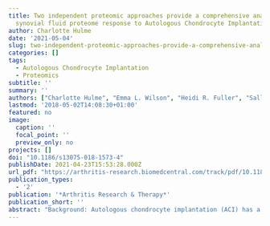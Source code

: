 ```yaml
---
title: Two independent proteomic approaches provide a comprehensive analysis of the
  synovial fluid proteome response to Autologous Chondrocyte Implantation
author: Charlotte Hulme
date: '2021-05-04'
slug: two-independent-proteomic-approaches-provide-a-comprehensive-analysis-of-the-synovial-fluid-proteome-response-to-autologous-chondrocyte-implantation
categories: []
tags:
  - Autologous Chondrocyte Implantation
  - Proteomics
subtitle: ''
summary: ''
authors: ["Charlotte Hulme", "Emma L. Wilson", "Heidi R. Fuller", "Sally Roberts", "James B. Richardson", "Pete Gallacher", "Mandy J. Peffers", "Sally L. Shirran", "Catherine H. Botting", "Karina Wright"]
lastmod: '2018-05-02T14:08:30+01:00'
featured: no
image:
  caption: ''
  focal_point: ''
  preview_only: no
projects: []
doi: "10.1186/s13075-018-1573-4"
publishDate: 2021-04-23T15:53:28.000Z
url_pdf: "https://arthritis-research.biomedcentral.com/track/pdf/10.1186/s13075-018-1573-4.pdf"
publication_types:
  - '2'
publication: '*Arthritis Research & Therapy*'
publication_short: ''
abstract: "Background: Autologous chondrocyte implantation (ACI) has a failure rate of approximately 20%, but it is yet to be fully understood why. Biomarkers are needed that can pre-operatively predict in which patients it is likely to fail, so that alternative or individualised therapies can be offered. We previously used label-free quantitation (LF) with a dynamic range compression proteomic approach to assess the synovial fluid (SF) of ACI responders and non-responders. However, we were able to identify only a few differentially abundant proteins at baseline. In the present study, we built upon these previous findings by assessing higher-abundance proteins within this SF, providing a more global proteomic analysis on the basis of which more of the biology underlying ACI success or failure can be understood.<br> Methods: Isobaric tagging for relative and absolute quantitation (iTRAQ) proteomic analysis was used to assess SF from ACI responders (mean Lysholm improvement of 33; *n=14*) and non-responders (mean Lysholm decrease of 14; *n=13*) at the two stages of surgery (cartilage harvest and chondrocyte implantation). Differentially abundant proteins in iTRAQ and combined iTRAQ and LF datasets were investigated using pathway and network analyses. <br> Results: iTRAQ proteomic analysis confirmed our previous finding that there is a marked proteomic shift in response to cartilage harvest (70 and 54 proteins demonstrating ≥2.0-fold change and p<0.05 between stages I and II in responders and non-responders, respectively). Further, it highlighted 28 proteins that were differentially abundant between responders and non-responders to ACI, which were not found in the LF study, 16 of which were altered at baseline. The differential expression of two proteins (complement C1s subcomponent and matrix metalloproteinase 3) was confirmed biochemically. Combination of the iTRAQ and LF proteomic datasets generated in-depth SF proteome information that was used to generate interactome networks representing ACI success or failure. Functional pathways that are dysregulated in ACI non-responders were identified, including acute-phase response signalling.<br> Conclusions: Several candidate biomarkers for baseline prediction of ACI outcome were identified. A holistic overview of the SF proteome in responders and non-responders to ACI  has been profiled, providing a better understanding of the biological pathways underlying clinical outcome, particularly the differential response to cartilage harvest in non-responders."
---
```


